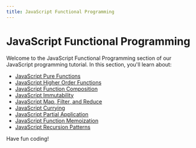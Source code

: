 ```yaml
---
title: JavaScript Functional Programming
---
```


# JavaScript Functional Programming

Welcome to the JavaScript Functional Programming section of our JavaScript programming tutorial. In this section, you'll learn about:

- [JavaScript Pure Functions](./0-javascript-pure-functions.mdx)
- [JavaScript Higher Order Functions](./1-javascript-higher-order-functions.mdx)
- [JavaScript Function Composition](./2-javascript-function-composition.mdx)
- [JavaScript Immutability](./3-javascript-immutability.mdx)
- [JavaScript Map, Filter, and Reduce](./4-javascript-map-filter-reduce.mdx)
- [JavaScript Currying](./5-javascript-currying.mdx)
- [JavaScript Partial Application](./6-javascript-partial-application.mdx)
- [JavaScript Function Memoization](./7-javascript-function-memoization.mdx)
- [JavaScript Recursion Patterns](./8-javascript-recursion-patterns.mdx)

Have fun coding!